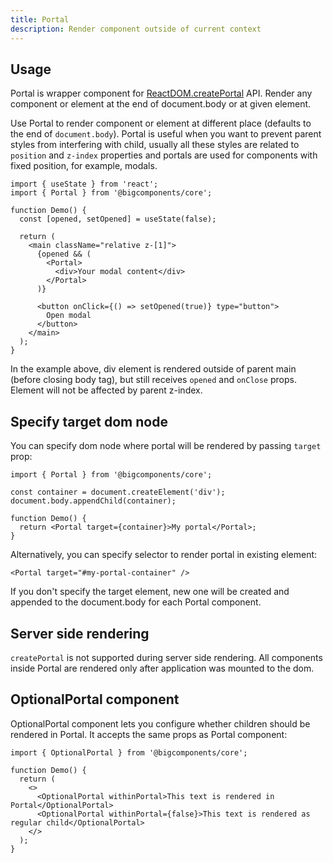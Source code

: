 ```yaml
---
title: Portal
description: Render component outside of current context
---
```


## Usage

Portal is wrapper component for [ReactDOM.createPortal](https://legacy.reactjs.org/docs/portals.html) API. Render any component or element at the end of document.body or at given element.

Use Portal to render component or element at different place (defaults to the end of `document.body`). Portal is useful when you want to prevent parent styles from interfering with child, usually all these styles are related to `position` and `z-index` properties and portals are used for components with fixed position, for example, modals.

```tsx
import { useState } from 'react';
import { Portal } from '@bigcomponents/core';

function Demo() {
  const [opened, setOpened] = useState(false);

  return (
    <main className="relative z-[1]">
      {opened && (
        <Portal>
          <div>Your modal content</div>
        </Portal>
      )}

      <button onClick={() => setOpened(true)} type="button">
        Open modal
      </button>
    </main>
  );
}
```
In the example above, div element is rendered outside of parent main (before closing body tag), but still receives `opened` and `onClose` props. Element will not be affected by parent z-index.

## Specify target dom node

You can specify dom node where portal will be rendered by passing `target` prop:


```tsx
import { Portal } from '@bigcomponents/core';

const container = document.createElement('div');
document.body.appendChild(container);

function Demo() {
  return <Portal target={container}>My portal</Portal>;
}
```

Alternatively, you can specify selector to render portal in existing element:


```tsx
<Portal target="#my-portal-container" />
```
If you don't specify the target element, new one will be created and appended to the document.body for each Portal component.



## Server side rendering

`createPortal` is not supported during server side rendering. All components inside Portal are rendered only after application was mounted to the dom.

## OptionalPortal component

OptionalPortal component lets you configure whether children should be rendered in Portal. It accepts the same props as Portal component:

```tsx
import { OptionalPortal } from '@bigcomponents/core';

function Demo() {
  return (
    <>
      <OptionalPortal withinPortal>This text is rendered in Portal</OptionalPortal>
      <OptionalPortal withinPortal={false}>This text is rendered as regular child</OptionalPortal>
    </>
  );
}
```
